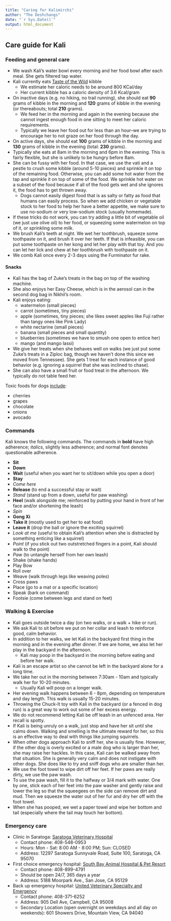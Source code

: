 ```yaml
---
title: "Caring for Kalimirchi"
author: "The Deshchangs"
date: "`r Sys.Date()`"
output: html_document
---
```


## Care guide for Kali

### Feeding and general care

* We wash Kali's water bowl every morning and her food bowl after each meal. She gets filtered tap water.
* Kali currently eats [Taste of the Wild](https://www.chewy.com/taste-wild-pacific-stream-grain-free/dp/181318) kibble
  + We estimate her caloric needs to be around 800 KCal/day
  + Her current kibble has a caloric density of 3.6 Kcal/gram
* On inactive days (e.g. no hiking, no trail running), she should eat **90** grams of kibble in the morning and **120** grams of kibble in the evening (or thereabouts; total **210** grams).
  + We feed her in the morning and again in the evening because she cannot ingest enough food in one sitting to meet her caloric requirements.
  + Typically we leave her food out for less than an hour--we are trying to encourage her to not graze on her food through the day.
* On active days, she should eat **100** grams of kibble in the morning and **130** grams of kibble in the evening (total: **230** grams).
* Typically she eats at 8am in the morning and 6pm in the evening. This is fairly flexible, but she is unlikely to be hungry before 8am.
* She can be fussy with her food. In that case, we use the vati and a pestle to crush some kibble (around 5-10 pieces) and sprinkle it on top of the remaining food. Otherwise, you can add some hot water from the tap and sprinkle it on top of some of the food. We sprinkle hot water on a subset of the food because if all of the food gets wet and she ignores it, the food has to get thrown away.
  + Dogs cannot easily digest food that is as salty or fatty as food that humans can easily process. So when we add chicken or vegetable stock to her food to help her have a better appetite, we make sure to use no-sodium or very low-sodium stock (usually homemade).
* If these tricks do not work, you can try adding a little bit of vegetable oil (we just use olive oil) to her food, or squeezing some watermelon on top of it, or sprinkling some milk.
* We brush Kali's teeth at night. We wet her toothbrush, squeeze some toothpaste on it, and brush it over her teeth. If that is infeasible, you can put some toothpaste on her kong and let her play with that toy. And you can let her lick and chew at her toothbrush with toothpaste on it.
* We comb Kali once every 2-3 days using the Furminator fur rake.

#### Snacks

* Kali has the bag of Zuke's treats in the bag on top of the washing machine.
* She also enjoys her Easy Cheese, which is in the aerosol can in the second dog bag in Nikhil's room.
* Kali enjoys eating:
  + watermelon (small pieces)
  + carrot (sometimes, tiny pieces)
  + apple (sometimes, tiny pieces; she likes sweet apples like Fuji rather than tangy ones like Pink Lady)
  + white nectarine (small pieces)
  + banana (small pieces and small quantity)
  + blueberries (sometimes we have to smush one open to entice her)
  + mango (and mango lassi)
* We give her treats when she behaves well on walks (we just put some Zuke's treats in a Ziploc bag, though we haven't done this since we moved from Tennessee). She gets 1 treat for each instance of good behavior (e.g. ignoring a squirrel that she was inclined to chase).
* She can also have a small fruit or food treat in the afternoon. We typically do not table feed her.

Toxic foods for dogs [include](https://www.akc.org/expert-advice/nutrition/fruits-vegetables-dogs-can-and-cant-eat/):

* cherries
* grapes
* chocolate
* onions
* avocado

### Commands

Kali knows the following commands. The commands in **bold** have high adherence; *italics*, slightly less adherence; and normal font denotes questionable adherence.

* **Sit**
* **Down**
* **Wait** (useful when you want her to sit/down while you open a door)
* **Stay**
* *Come here*
* **Release** (to end a successful stay or wait)
* *Stand* (stand up from a down, useful for paw washing)
* **Heel** (walk alongside me; reinforced by putting your hand in front of her face and/or shortening the leash)
* *Spin*
* **Gong Xi**
* **Take it** (mostly used to get her to eat food)
* **Leave it** (drop the ball or ignore the exciting squirrel)
* *Look at me* (useful to obtain Kali's attention when she is distracted by something enticing like a squirrel)
* *Point* (if you stick out two outstretched fingers in a point, Kali should walk to the point)
* *Paw* (to untangle herself from her own leash)
* Shake (shake hands)
* Play Bow
* Roll over
* Weave (walk through legs like weaving poles)
* Cross paws
* Place (go to a mat or a specific location)
* Speak (bark on command)
* Footsie (come between legs and stand on feet)

### Walking & Exercise

* Kali goes outside twice a day (on two walks, or a walk + hike or run).
* We ask Kali to sit before we put on her collar and leash to reinforce good, calm behavior.
* In addition to her walks, we let Kali in the backyard first thing in the morning and in the evening after dinner. If we are home, we also let her play in the backyard in the afternoon.
  + Kali may poop in the backyard in the morning before eating and before her walk.
* Kali is an escape artist so she cannot be left in the backyard alone for a long time.
* We take her out in the morning between 7:30am - 10am and typically walk her for 10-20 minutes.
    + Usually Kali will poop on a longer walk.
* Her evening walk happens between 6 - 8pm, depending on temperature and day length. This walk is usually 15-20 minutes.
* Throwing the Chuck-It toy with Kali in the backyard (or a fenced in dog run) is a great way to work out some of her excess energy.
* We do not recommend letting Kali be off leash in an unfenced area. Her recall is spotty.
* If Kali is being unruly on a walk, just stop and have her sit until she calms down. Walking and smelling is the ultimate reward for her, so this is an effective way to deal with things like jumping squirrels.
* When other dogs approach Kali to sniff her, she is usually fine. However, if the other dog is overly excited or a male dog who is larger than her, she may raise her hackles. In this case, Kali can be walked away from that situation. She is generally very calm and does not instigate with other dogs. She does like to try and sniff dogs who are smaller than her.
* We use the foot towel to wipe dirt off her feet. If her paws are really dirty, we use the paw wash.
* To use the paw wash, fill it to the halfway or 3/4 mark with water. One by one, stick each of her feet into the paw washer and gently raise and lower the leg so that the squeegees on the side can remove dirt and mud. Then we squeeze the water out of her fur and dry her off with the foot towel.
* When she has pooped, we wet a paper towel and wipe her bottom and tail (especially where the tail may touch her bottom).

### Emergency care

* Clinic in Saratoga: [Saratoga Veterinary Hospital](https://www.saratogavethospital.com/contact)
  + Contact phone: 408-548-0953
  + Hours: Mon - Sat: 8:00 AM - 8:00 PM; Sun: CLOSED
  + Address: 12297 Saratoga Sunnyvale Road, Suite 100, Saratoga, CA 95070
* First choice emergency hospital: [South Bay Animal Hospital & Pet Resort](http://www.sb-animalhospital.com/)
  + Contact phone: 408-899-4791
  + Should be open 24/7, 365 days a year
  + Address: 5188 Moorpark Ave., San Jose, CA 95129
* Back up emergency hospital: [United Veterinary Specialty and Emergency](http://unitedvet.com/)
  + Contact phone: 408-371-6252
  + Address: 905 Dell Ave, Campbell, CA 95008
  + Secondary Location (open overnight on weekdays and all day on weekends): 601 Showers Drive, Mountain View, CA 94040